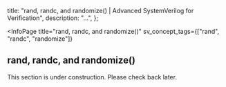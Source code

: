 
  title: "rand, randc, and randomize() | Advanced SystemVerilog for Verification",
  description: "...",
};

<InfoPage
  title="rand, randc, and randomize()"
  sv_concept_tags={["rand", "randc", "randomize"]}
>

  ## rand, randc, and randomize()

  This section is under construction. Please check back later.

</InfoPage>